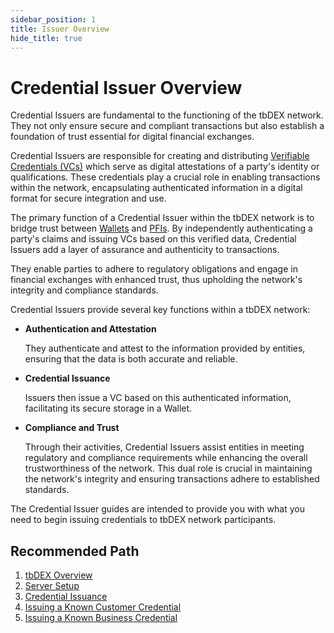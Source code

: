 ```yaml
---
sidebar_position: 1
title: Issuer Overview
hide_title: true
---
```


# Credential Issuer Overview

Credential Issuers are fundamental to the functioning of the tbDEX network.
They not only ensure secure and compliant transactions but also establish a foundation of trust essential for digital financial exchanges.

Credential Issuers are responsible for creating and distributing [Verifiable Credentials (VCs)](/docs/web5/verifiable-credentials/what-are-vcs) which serve as digital attestations of a party's identity or qualifications. 
These credentials play a crucial role in enabling transactions within the network, encapsulating authenticated information in a digital format for secure integration and use.

The primary function of a Credential Issuer within the tbDEX network is to bridge trust between [Wallets](/docs/tbdex/wallet/overview) and [PFIs](/docs/tbdex/pfi/overview). 
By independently authenticating a party's claims and issuing VCs based on this verified data, Credential Issuers add a layer of assurance and authenticity to transactions.

They enable parties to adhere to regulatory obligations and engage in financial exchanges with enhanced trust, thus upholding the network's integrity and compliance standards.

Credential Issuers provide several key functions within a tbDEX network:

* **Authentication and Attestation** 

    They authenticate and attest to the information provided by entities, ensuring that the data is both accurate and reliable.

* **Credential Issuance** 

    Issuers then issue a VC based on this authenticated information, facilitating its secure storage in a Wallet.

* **Compliance and Trust** 

    Through their activities, Credential Issuers assist entities in meeting regulatory and compliance requirements while enhancing the overall trustworthiness of the network. This dual role is crucial in maintaining the network's integrity and ensuring transactions adhere to established standards.

The Credential Issuer guides are intended to provide you with what you need to begin issuing credentials to tbDEX network participants.

## Recommended Path

1. [tbDEX Overview](/docs/tbdex/)
2. [Server Setup](/docs/tbdex/issuer/vc-serverSetup)
3. [Credential Issuance](/docs/tbdex/issuer/vc-issuance)
4. [Issuing a Known Customer Credential](/docs/tbdex/issuer/kcc/kcc-issuer)
5. [Issuing a Known Business Credential](/docs/tbdex/issuer/kbc/kbc-issuer)
